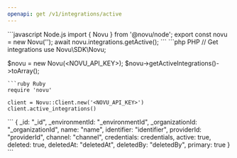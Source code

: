 ```yaml
---
openapi: get /v1/integrations/active
---
```


<RequestExample>
```javascript Node.js
import { Novu } from '@novu/node';  
export const novu = new Novu('<REPLACE_WITH_API_KEY_FROM_ADMIN_PANEL>');
await novu.integrations.getActive();
```
```php PHP
// Get integrations
use Novu\SDK\Novu;

$novu = new Novu(<NOVU_API_KEY>);
$novu->getActiveIntegrations()->toArray();
```
```ruby Ruby
require 'novu'

client = Novu::Client.new('<NOVU_API_KEY>')
client.active_integrations()
```


</RequestExample>

<ResponseExample>
```
{
    _id: "_id",
    _environmentId: "_environmentId",
    _organizationId: "_organizationId",
    name: "name",
    identifier: "identifier",
    providerId: "providerId",
    channel: "channel",
    credentials: credentials,
    active: true,
    deleted: true,
    deletedAt: "deletedAt",
    deletedBy: "deletedBy",
    primary: true
}
```
</ResponseExample>
